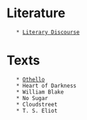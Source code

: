 
= Literature =
	* [[Literary Discourse]]


= Texts =
	* [[Othello]]
	* Heart of Darkness
	* William Blake
	* No Sugar
	* Cloudstreet
	* T. S. Eliot

